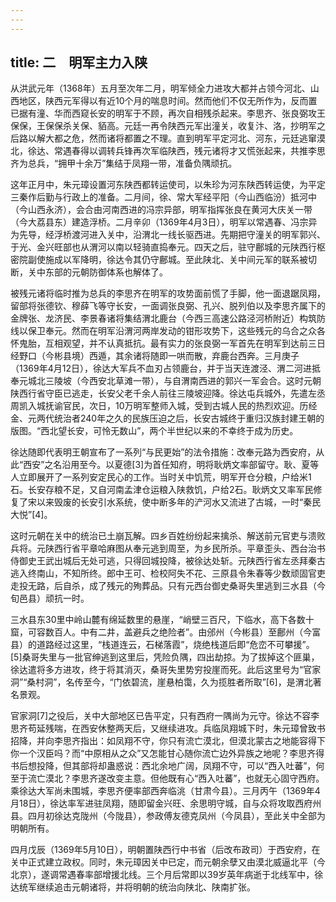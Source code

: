 ```yaml
---
---
---
```

title: 二　明军主力入陕
---




从洪武元年（1368年）五月至次年二月，明军倾全力进攻大都并占领今河北、山西地区，陕西元军得以有近10个月的喘息时间。然而他们不仅无所作为，反而置已据有潼、华而西窥长安的明军于不顾，再次自相残杀起来。李思齐、张良弼攻王保保，王保保杀关保、貊高。元廷一再令陕西元军出潼关，收复汴、洛，抄明军之后路以解大都之危，然而诸将都置之不理。直到明军平定河北、河东，元廷逃窜漠北，徐达、常遇春得以调转兵锋再次军临陕西，残元诸将才又慌张起来，共推李思齐为总兵，“拥甲十余万”集结于凤翔一带，准备负隅顽抗。

这年正月中，朱元璋设置河东陕西都转运使司，以朱珍为河东陕西转运使，为平定三秦作后勤与行政上的准备。二月间，徐、常大军经平阳（今山西临汾）抵河中（今山西永济），会合由河南西进的冯宗异部，明军指挥张良在黄河大庆关一带（今大荔县东）建造浮桥。二月辛卯（1369年4月3日），明军以常遇春、冯宗异为先导，经浮桥渡河进入关中，沿渭北一线长驱西进。先期把守潼关的明军郭兴、于光、金兴旺部也从渭河以南以轻骑直捣奉元。四天之后，驻守鄜城的元陕西行枢密院副使施成以军降明，徐达令其仍守鄜城。至此陕北、关中间元军的联系被切断，关中东部的元朝防御体系也解体了。

被残元诸将临时推为总兵的李思齐在明军的攻势面前慌了手脚，他一面退踞凤翔，留部将张德钦、穆薛飞等守长安，一面调张良弼、孔兴、脱列伯以及李思齐属下的金牌张、龙济民、李景春诸将集结渭北鹿台（今西三高速公路泾河桥附近）构筑防线以保卫奉元。然而在明军沿渭河两岸发动的钳形攻势下，这些残元的乌合之众各怀鬼胎，互相观望，并不认真抵抗。最有实力的张良弼一军首先在明军到达前三日经野口（今彬县境）西遁，其余诸将随即一哄而散，弃鹿台西奔。三月庚子（1369年4月12日），徐达大军兵不血刃占领鹿台，并于当天连渡泾、渭二河进抵奉元城北三陵坡（今西安北草滩一带），与自渭南西进的郭兴一军会合。这时元朝陕西行省守臣已逃走，长安父老千余人前往三陵坡迎降。徐达屯兵城外，先遣左丞周凯入城抚谕官民，次日，10万明军整师入城，受到古城人民的热烈欢迎。历经金、元两代统治者240年之久的民族压迫之后，长安古城终于重归汉族封建王朝的版图。“西北望长安，可怜无数山”，两个半世纪以来的不幸终于成为历史。

徐达随即代表明王朝宣布了一系列“与民更始”的法令措施：改奉元路为西安府，从此“西安”之名沿用至今。以夏德[3]为首任知府，明将耿炳文率部留守。耿、夏等人立即展开了一系列安定民心的工作。当时关中饥荒，明军开仓分粮，户给米1石。长安存粮不足，又自河南孟津仓运粮入陕救饥，户给2石。耿炳文又率军民修复了宋以来毁废的长安引水系统，使中断多年的浐河水又流进了古城，一时“秦民大悦”[4]。

这时元朝在关中的统治已土崩瓦解。四乡百姓纷纷起来擒杀、解送前元官吏与溃败兵将。元陕西行省平章哈麻图从奉元逃到周至，为乡民所杀。平章歪头、西台治书侍御史王武出城后无处可逃，只得回城投降，被徐达处斩。元陕西行省左丞拜秦古逃入终南山，不知所终。郎中王可、检校阿失不花、三原县令朱春等少数顽固官吏走投无路，后自杀，成了残元的殉葬品。只有元西台御史桑哥失里逃到三水县（今旬邑县）顽抗一时。

三水县东30里中岭山麓有绵延数里的悬崖，“峭壁三百尺，下临水，高下各数十窟，可容数百人。中有二井，盖避兵之绝险者”。由邠州（今彬县）至鄜州（今富县）的道路经过这里，“栈道连云，石梯落霞”，烧绝栈道后即“危峦不可攀援”。[5]桑哥失里与一批官绅逃到这里后，凭险负隅，四出劫掠。为了拔掉这个匪巢，徐达遣将多方进攻，终于将其消灭，桑哥失里势穷投崖而死。此后这里号为“官家洞”“桑村洞”，名传至今，“门依碧流，崖悬柏霭，久为揽胜者所取”[6]，是渭北著名景观。

官家洞[7]之役后，关中大部地区已告平定，只有西府一隅尚为元守。徐达不容李思齐苟延残喘，在西安休整两天后，又继续进攻。兵临凤翔城下时，朱元璋曾致书招降，并向李思齐指出：如凤翔不守，你只有流亡漠北，但漠北蒙古之地能容得下你一个汉臣吗？而“中原相从之众”又怎能甘心随你流亡边外异族之地呢？李思齐得书后想投降，但其部将却蛊惑说：西北余地广阔，凤翔不守，可以“西入吐蕃”，何至于流亡漠北？李思齐遂改变主意。但他既有心“西入吐蕃”，也就无心固守西府。乘徐达大军尚未围城，李思齐便率部西奔临洮（甘肃今县）。三月丙午（1369年4月18日），徐达率军进驻凤翔，随即留金兴旺、余思明守城，自与众将攻取西府州县。四月初徐达克陇州（今陇县），参政傅友德克凤州（今凤县），至此关中全部为明朝所有。

四月戊辰（1369年5月10日），明朝置陕西行中书省（后改布政司）于西安府，在关中正式建立政权。同时，朱元璋因关中已定，而元朝余孽又由漠北威逼北平（今北京），遂调常遇春率部增援北线。三个月后常即以39岁英年病逝于北线军中，徐达统军继续追击元朝诸将，并将明朝的统治向陕北、陕南扩张。